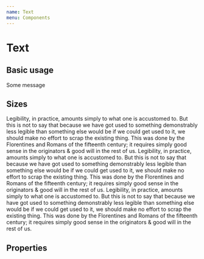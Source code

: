 ```yaml
---
name: Text
menu: Components
---
```



# Text

## Basic usage

<Playground>
  <Text>Some message</Text>
</Playground>

## Sizes

<Playground>
  <Text size="1">
    Legibility, in practice, amounts simply to what one is accustomed to. But
    this is not to say that because we have got used to something demonstrably
    less legible than something else would be if we could get used to it, we
    should make no effort to scrap the existing thing. This was done by the
    Florentines and Romans of the fifteenth century; it requires simply good
    sense in the originators & good will in the rest of us.
  </Text>
  <Text size="2">
    Legibility, in practice, amounts simply to what one is accustomed to. But
    this is not to say that because we have got used to something demonstrably
    less legible than something else would be if we could get used to it, we
    should make no effort to scrap the existing thing. This was done by the
    Florentines and Romans of the fifteenth century; it requires simply good
    sense in the originators & good will in the rest of us.
  </Text>
  <Text size="3">
    Legibility, in practice, amounts simply to what one is accustomed to. But
    this is not to say that because we have got used to something demonstrably
    less legible than something else would be if we could get used to it, we
    should make no effort to scrap the existing thing. This was done by the
    Florentines and Romans of the fifteenth century; it requires simply good
    sense in the originators & good will in the rest of us.
  </Text>
</Playground>

## Properties

<Props of={Text} />
